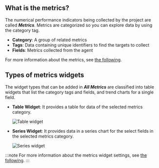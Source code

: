 ## What is the metrics?

The numerical performance indicators being collected by the project are called **_Metrics_**. Metrics are categorized so you can explore data by using the category tag.

-   **Category**: A group of related metrics
-   **Tags**: Data containing unique identifiers to find the targets to collect
-   **Fields**: Metrics collected from the agent

For more information about the metrics, see [the following](metrics-intro).

## Types of metrics widgets

The widget types that can be added in **_All Metrics_** are classified into table widgets that list the category tags and fields, and trend charts for a single field.

-   **Table Widget**: It provides a table for data of the selected metrics category.

      ![Table widget](/img/metric-widget-table.png)

-   **Series Widget**: It provides data in a series chart for the select fields in the selected metrics category.

      ![Series widget](/img/metric-widget-series.png)

:::note
For more information about the metrics widget settings, see [the following](flexboard-widget-manage#changedata-metric-widget).
:::
